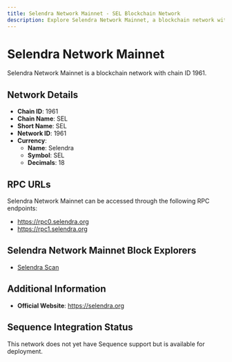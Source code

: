 ```yaml
--- 
title: Selendra Network Mainnet - SEL Blockchain Network
description: Explore Selendra Network Mainnet, a blockchain network with chain ID 1961. Learn about its native currency, Selendra, and how to interact with the network.
---
```


# Selendra Network Mainnet

Selendra Network Mainnet is a blockchain network with chain ID 1961.

## Network Details

- **Chain ID**: 1961
- **Chain Name**: SEL
- **Short Name**: SEL
- **Network ID**: 1961
- **Currency**: 
  - **Name**: Selendra
  - **Symbol**: SEL
  - **Decimals**: 18

## RPC URLs

Selendra Network Mainnet can be accessed through the following RPC endpoints:

- https://rpc0.selendra.org
- https://rpc1.selendra.org

## Selendra Network Mainnet Block Explorers

- [Selendra Scan](https://scan.selendra.org)

## Additional Information

- **Official Website**: https://selendra.org

## Sequence Integration Status

This network does not yet have Sequence support but is available for deployment.

